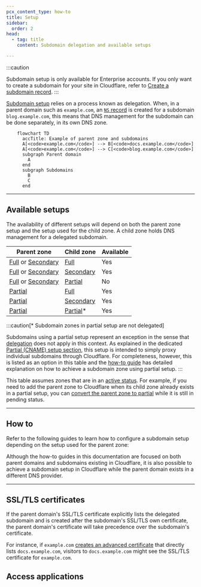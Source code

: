 ```yaml
---
pcx_content_type: how-to
title: Setup
sidebar:
  order: 2
head:
  - tag: title
    content: Subdomain delegation and available setups

---
```



:::caution

Subdomain setup is only available for Enterprise accounts. If you only want to create a subdomain for your site in Cloudflare, refer to [Create a subdomain record](/dns/manage-dns-records/how-to/create-subdomain/).
:::

[Subdomain setup](/dns/zone-setups/subdomain-setup/) relies on a process known as delegation. When, in a parent domain such as `example.com`, an [`NS` record](https://www.cloudflare.com/learning/dns/dns-records/dns-ns-record/) is created for a subdomain `blog.example.com`, this means that DNS management for the subdomain can be done separately, in its own <GlossaryTooltip term="DNS zone" link="/dns/concepts/#zone">DNS zone</GlossaryTooltip>.

```mermaid
    flowchart TD
      accTitle: Example of parent zone and subdomains
      A[<code>example.com</code>] --> B[<code>docs.example.com</code>]
      A[<code>example.com</code>] --> C[<code>blog.example.com</code>]
      subgraph Parent domain
        A
      end
      subgraph Subdomains
        B
        C
      end

```

***

## Available setups

The availability of different setups will depend on both the parent zone setup and the setup used for the child zone. A child zone holds DNS management for a delegated subdomain.

| Parent zone                                                                                                   | Child zone                                                            | Available |
| ------------------------------------------------------------------------------------------------------------- | --------------------------------------------------------------------- | --------- |
| [Full](/dns/zone-setups/full-setup/) or [Secondary](/dns/zone-setups/zone-transfers/cloudflare-as-secondary/) | [Full](/dns/zone-setups/full-setup/)                                  | Yes       |
| [Full](/dns/zone-setups/full-setup/) or [Secondary](/dns/zone-setups/zone-transfers/cloudflare-as-secondary/) | [Secondary](/dns/zone-setups/zone-transfers/cloudflare-as-secondary/) | Yes       |
| [Full](/dns/zone-setups/full-setup/) or [Secondary](/dns/zone-setups/zone-transfers/cloudflare-as-secondary/) | [Partial](/dns/zone-setups/partial-setup/)                            | No        |
| [Partial](/dns/zone-setups/partial-setup/)                                                                    | [Full](/dns/zone-setups/full-setup/)                                  | Yes       |
| [Partial](/dns/zone-setups/partial-setup/)                                                                    | [Secondary](/dns/zone-setups/zone-transfers/cloudflare-as-secondary/) | Yes       |
| [Partial](/dns/zone-setups/partial-setup/)                                                                    | [Partial](/dns/zone-setups/partial-setup/)\*                          | Yes       |

:::caution[* Subdomain zones in partial setup are not delegated]

Subdomains using a partial setup represent an exception in the sense that [delegation](#subdomain-delegation) does not apply in this context. As explained in the dedicated [Partial (CNAME) setup section](/dns/zone-setups/partial-setup/), this setup is intended to simply proxy individual subdomains through Cloudflare. For completeness, however, this is listed as an option in this table and the [how-to guide](/dns/zone-setups/subdomain-setup/setup/parent-on-partial/) has detailed explanation on how to achieve a subdomain zone using partial setup.
:::

This table assumes zones that are in an [active status](/dns/zone-setups/reference/domain-status/). For example, if you need to add the parent zone to Cloudflare when its child zone already exists in a partial setup, you can [convert the parent zone to partial](/dns/zone-setups/partial-setup/setup/#1-convert-your-zone-and-review-dns-records) while it is still in pending status.

***

## How to

Refer to the following guides to learn how to configure a subdomain setup depending on the setup used for the parent zone:

<DirectoryListing />

Although the how-to guides in this documentation are focused on both parent domains and subdomains existing in Cloudflare, it is also possible to achieve a subdomain setup in Cloudflare while the parent domain exists in a different DNS provider.

***

## SSL/TLS certificates

If the parent domain's SSL/TLS certificate explicitly lists the delegated subdomain and is created after the subdomain's SSL/TLS own certificate, the parent domain's certificate will take precedence over the subdomain's certificate.

For instance, if `example.com` [creates an advanced certificate](/ssl/edge-certificates/advanced-certificate-manager/manage-certificates/) that directly lists `docs.example.com`, visitors to `docs.example.com` might see the SSL/TLS certificate for `example.com`.

## Access applications

<Render file="subdomain-setup-access-apps" />